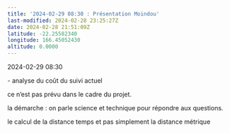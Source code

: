 ```yaml
---
title: '2024-02-29 08:30 : Présentation Moindou'
last-modified: 2024-02-28 23:25:27Z
date: 2024-02-28 21:51:09Z
latitude: -22.25582340
longitude: 166.45052430
altitude: 0.0000
---
```


2024-02-29 08:30

\- analyse du coût du suivi actuel

ce n'est pas prévu dans le cadre du projet.

la démarche : on parle science et technique pour répondre aux questions.

le calcul de la distance temps et pas simplement la distance métrique